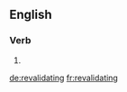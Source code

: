 ==English==

===Verb===
{{head|en}}

# {{present participle of|revalidate|lang=en}}

[[de:revalidating]]
[[fr:revalidating]]